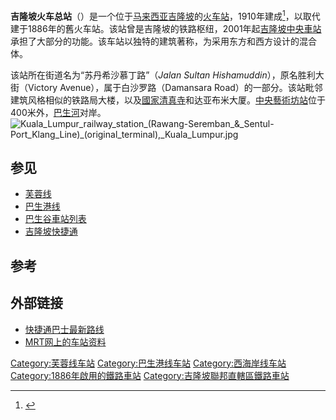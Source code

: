 {{For|吉隆坡的主要车站|吉隆坡中央车站}}
{{noteTA
|G1=Railway
}}
{{更新|time=2019-02-07T13:44:46+00:00}}
{{expand language|en}}
{{Infobox station
| name          = {{KLRT code|KA|02}}<br/>吉隆坡火车总站
|native_name = Kuala Lumpur Railway Station<br />Stesen Kereta Api Kuala Lumpur<br />கோலாலம்பூர் தொடருந்து நிலையம்
| former        = 
| type          = [[馬來亞鐵路通勤鐵路|通勤铁路]]車站<br>[[KTM电动列车服务|电动列车]]车站
| linecolour = #{{rcr|KTM Komuter|Seremban}}
| linecolour2 = #{{rcr|KTM Komuter|Port Klang}}
| linecolour3 = #{{rcr|KTM ETS}}
| image         = Railway station KL 2007 010 pano.jpg
| image_size    = 250
| image_caption = 吉隆坡火车总站东南向外观
| country       = {{MAS}}
| address       = {{KL}}{{link-en|吉隆坡道路列表|List of roads in Kuala Lumpur|蘇丹希沙慕丁路}}
| coordinates   = {{Coord|3|8|22|N|101|41|36|E|type:railwaystation_region:MY|display=inline,title}}
| line          = {{rint|my|1}}{{rint|my|2}} {{KLRT line|1}}和{{KLRT line|2}}（[[馬來亞鐵路通勤鐵路|馬來亞鐵路通勤鐵路]]，1995－）<br>{{rint|my|ets}} [[KTM电动列车服务|KTM电动列车服务]]（2010－）
| other         = 可通过行人天桥转乘至{{KLRT code|KJ|13}}{{KLRT code|SBK|16}}[[中央艺术坊站|中央艺术坊站]]
| structure     = [[地面车站|地面车站]]
| levels        = 
| platform      = 2個[[侧式站台|侧式站台]]<br>1个[[岛式站台|岛式站台]]
| tracks        = 4条
| exits         = 
| parking       = 有
| bicycle       = 
| opened        = 1886年
| electrified   = 1995年
| rebulit       = 1910年
| architect     = {{link-en|亞瑟·班尼森·赫巴克|Arthur Benison Hubback}}
| code          = {{KLRT code|KA|02}}
| owned         = [[马来亚铁道公司|马来亚铁道公司]]
| operator      = [[马来亚铁道公司|马来亚铁道公司]]
| system        = [[KTM通勤铁路|KTM通勤铁路]]
| service_hours = 
| last_train    = 
| web           =
[http://www.ktmb.com.my/ 马来亚铁路公司官方网站]
 | services=
{{Adjacent stations
|system1=KTM Komuter
|line1=Port Klang|left1=中央银行|right1=吉隆坡中央
|line2=Seremban|left2=中央银行|right2=吉隆坡中央
|system3=KTM ETS
|line3=KL Sentral–Ipoh (Gold)|left3=甲洞中央|right3=吉隆坡中央
|line4=KL Sentral–Ipoh (Silver)|left4=甲洞中央|right4=吉隆坡中央
|line5=KL Sentral–Padang Besar|left5=双溪毛糯|right5=吉隆坡中央
|line6=KL Sentral–Butterworth|left6=双溪毛糯|right6=吉隆坡中央
|line7=Padang Besar–Gemas|left7=双溪毛糯|right7=吉隆坡中央
|line8=Butterworth–Gemas|left8=双溪毛糯|right8=吉隆坡中央
}}
}}
'''吉隆坡火车总站'''（{{lang-ms|Stesen Kereta Api Kuala Lumpur}}）是一个位于[[马来西亚|马来西亚]][[吉隆坡|吉隆坡]]的[[火车站|火车站]]，1910年建成<ref>{{cite web|url=http://www.keretapi.com/the-kuala-lumpur-railway-station.html|title=Kuala Lampur Railway Station|publisher=keretapi.com|accessdate=2012-08-25|deadurl=yes|archiveurl=https://web.archive.org/web/20120531013954/http://www.keretapi.com/the-kuala-lumpur-railway-station.html|archivedate=2012-05-31}}</ref>，以取代建于1886年的舊火车站。该站曾是吉隆坡的铁路枢纽，2001年起[[吉隆坡中央車站|吉隆坡中央車站]]承担了大部分的功能。该车站以独特的建筑著称，为采用东方和西方设计的混合体。

该站所在街道名为“苏丹希沙慕丁路”（''Jalan Sultan Hishamuddin''），原名胜利大街（Victory Avenue），属于白沙罗路（Damansara Road）的一部分。该站毗邻建筑风格相似的铁路局大楼，以及[[國家清真寺_(馬來西亞)|國家清真寺]]和达亚布米大厦。[[中央藝術坊站|中央藝術坊站]]位于400米外，[[巴生河|巴生河]]对岸。
[[File:Kuala_Lumpur_railway_station_(Rawang-Seremban_&_Sentul-Port_Klang_Line)_(original_terminal),_Kuala_Lumpur.jpg|thumb]]

== 参见 ==
{{Portal box|马来西亚|铁路|城市轨道交通}}
*[[芙蓉线|芙蓉线]]
*[[巴生港线|巴生港线]]
*[[巴生谷車站列表|巴生谷車站列表]]
*[[吉隆坡快捷通|吉隆坡快捷通]]

== 参考 ==
{{reflist}}

== 外部链接 ==
* [https://myrapid.com.my/bus-train/rapid-kl/bus/ 快捷通巴士最新路线] {{Wayback|url=https://myrapid.com.my/bus-train/rapid-kl/bus/ |date=20211207130754 }}
* [http://mrt.com.my/komuter/kuala_lumpur.htm MRT网上的车站资料]{{Wayback|url=http://mrt.com.my/komuter/kuala_lumpur.htm |date=20131213150935 }}
{{commons category|Kuala Lumpur Railway Station}}

{{芙蓉线}}
{{巴生港线}}
{{马来亚铁路西海岸线}}
{{巴生谷车站}}

[[Category:芙蓉线车站|Category:芙蓉线车站]]
[[Category:巴生港线车站|Category:巴生港线车站]]
[[Category:西海岸线车站|Category:西海岸线车站]]
[[Category:1886年啟用的鐵路車站|Category:1886年啟用的鐵路車站]]
[[Category:吉隆坡聯邦直轄區鐵路車站|Category:吉隆坡聯邦直轄區鐵路車站]]